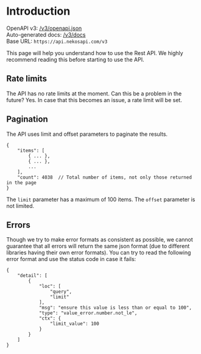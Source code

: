 
# Introduction

OpenAPI v3: [/v3/openapi.json](https://api.nekosapi.com/v3/openapi.json)<br/>
Auto-generated docs: [/v3/docs](https://api.nekosapi.com/v3/docs)<br/>
Base URL: `https://api.nekosapi.com/v3`

This page will help you understand how to use the Rest API. We highly recommend reading this before starting to use the API.

## Rate limits

The API has no rate limits at the moment. Can this be a problem in the future? Yes. In case that this becomes an issue, a rate limit will be set.

## Pagination

The API uses limit and offset parameters to paginate the results.

```jsonc filename="GET /v3/images?limit=100&offset=10"
{
    "items": [
        { ... },
        { ... },
        ...
    ],
    "count": 4038  // Total number of items, not only those returned in the page
}
```

The `limit` parameter has a maximum of 100 items. The `offset` parameter is not limited.

## Errors

Though we try to make error formats as consistent as possible, we cannot guarantee that all errors will return the same json format (due to different libraries having their own error formats). You can try to read the following error format and use the status code in case it fails:

```jsonc filename="GET /v3/images?limit=101"
{
    "detail": [
        {
            "loc": [
                "query",
                "limit"
            ],
            "msg": "ensure this value is less than or equal to 100",
            "type": "value_error.number.not_le",
            "ctx": {
                "limit_value": 100
            }
        }
    ]
}
```